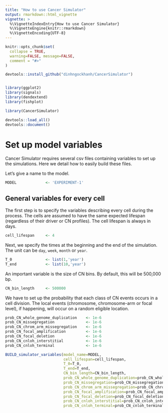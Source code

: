 ```yaml
---
title: "How to use Cancer Simulator"
output: rmarkdown::html_vignette
vignette: >
  %\VignetteIndexEntry{How to use Cancer Simulator}
  %\VignetteEngine{knitr::rmarkdown}
  %\VignetteEncoding{UTF-8}
---
```


```r
knitr::opts_chunk$set(
  collapse = TRUE,
  warning=FALSE, message=FALSE,
  comment = "#>"
)
```

```r
devtools::install_github("dinhngockhanh/CancerSimulator")


library(ggplot2)
library(signals)
library(dendextend)
library(fishplot)

library(CancerSimulator)

devtools::load_all()
devtools::document()
```

# Set up model variables
Cancer Simulator requires several csv files containing variables to set up the simulations. Here we detail how to easily build these files.

Let's give a name to the model.

```r
MODEL             <- 'EXPERIMENT-1'
```

## General variables for every cell
The first step is to specify the variables describing every cell during the process. The cells are assumed to have the same expected lifespan (regardless of their driver or CN profiles). The cell lifespan is always in days.

```r
cell_lifespan     <- 4
```

Next, we specify the times at the beginning and the end of the simulation. The unit can be `day`, `week`, `month` or `year`.

```r
T_0               <- list(1,'year')
T_end             <- list(10,'year')
```

An important variable is the size of CN bins. By default, this will be 500,000 bp.

```r
CN_bin_length     <- 500000
```

We have to set up the probability that each class of CN events occurs in a cell division. The local events (chromosome, chromosome-arm or focal level), if happening, will occur on a random eligible location.

```r
prob_CN_whole_genome_duplication    <- 1e-6
prob_CN_missegregation              <- 1e-6
prob_CN_chrom_arm_missegregation    <- 1e-6
prob_CN_focal_amplification         <- 1e-6
prob_CN_focal_deletion              <- 1e-6
prob_CN_cnloh_interstitial          <- 1e-6
prob_CN_cnloh_terminal              <- 1e-6
```



```r
BUILD_simulator_variables(model_name=MODEL,
                          cell_lifespan=cell_lifespan,
                          T_0=T_0,
                          T_end=T_end,
                          CN_bin_length=CN_bin_length,
                          prob_CN_whole_genome_duplication=prob_CN_whole_genome_duplication,
                          prob_CN_missegregation=prob_CN_missegregation,
                          prob_CN_chrom_arm_missegregation=prob_CN_chrom_arm_missegregation,
                          prob_CN_focal_amplification=prob_CN_focal_amplification,
                          prob_CN_focal_deletion=prob_CN_focal_deletion,
                          prob_CN_cnloh_interstitial=prob_CN_cnloh_interstitial,
                          prob_CN_cnloh_terminal=prob_CN_cnloh_terminal)
```

